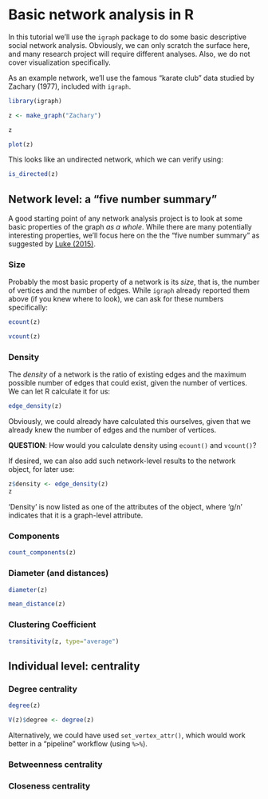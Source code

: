 # Basic network analysis in R

In this tutorial we'll use the `igraph` package to do some basic descriptive social network analysis. Obviously, we can only scratch the surface here, and many research project will require different analyses. Also, we do not cover visualization specifically. 

As an example network, we'll use the famous "karate club" data studied by Zachary (1977), included with `igraph`.

```r
library(igraph)

z <- make_graph("Zachary")

z
```

```r
plot(z)
```


This looks like an undirected network, which we can verify using:

```r
is_directed(z)
```


## Network level: a "five number summary"

A good starting point of any network analysis project is to look at some basic properties of the graph *as a whole*. While there are many potentially interesting properties, we'll focus here on the the "five number summary" as suggested by [Luke (2015)](https://link.springer.com/book/10.1007/978-3-319-23883-8).

### Size

Probably the most basic property of a network is its *size*, that is, the number of vertices and the number of edges. While `igraph` already reported them above (if you knew where to look), we can ask for these numbers specifically:

```r
ecount(z)
```
```r
vcount(z)
```


### Density

The *density* of a network is the ratio of existing edges and the maximum possible number of edges that could exist, given the number of vertices. We can let R calculate it for us:

```r
edge_density(z)
```

Obviously, we could already have calculated this ourselves, given that we already knew the number of edges and the number of vertices.

**QUESTION**: How would you calculate density using `ecount()` and `vcount()`?

If desired, we can also add such network-level results to the network object, for later use:

```r
z$density <- edge_density(z)
z
```
'Density' is now listed as one of the attributes of the object, where 'g/n' indicates that it is a graph-level attribute. 

### Components


```r
count_components(z)
```


### Diameter (and distances)
```r
diameter(z)
```

```r
mean_distance(z)
```



### Clustering Coefficient

```r
transitivity(z, type="average")
```


## Individual level: centrality

### Degree centrality

```r
degree(z)
```

```r
V(z)$degree <- degree(z)
```

Alternatively, we could have used `set_vertex_attr()`, which would work better in a "pipeline" workflow (using `%>%`).


### Betweenness centrality

### Closeness centrality